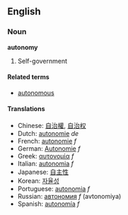 ==English==
===Noun===
'''autonomy'''

# Self-government

====Related terms====
*[[autonomous]]

====Translations====
*Chinese: [[自治權]], [[自治权]]
*Dutch: [[autonomie]] ''de''
*French: [[autonomie]] ''f''
*German: [[Autonomie]] ''f''
*Greek: [[αυτονομία]] ''f''
*Italian: [[autonomia]] ''f''
*Japanese: [[自主性]]
*Korean: [[자율성]]
*Portuguese: [[autonomia]] ''f''
*Russian: [[автономия]] ''f'' (avtonomiya)
*Spanish: [[autonomía]] ''f''